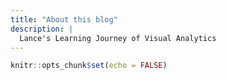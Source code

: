 ```yaml
---
title: "About this blog"
description: |
  Lance's Learning Journey of Visual Analytics
---
```


```r
knitr::opts_chunk$set(echo = FALSE)
```
